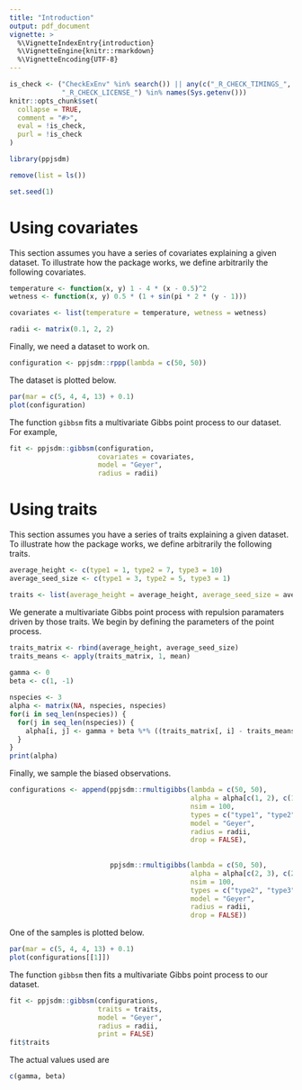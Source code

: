 ```yaml
---
title: "Introduction"
output: pdf_document
vignette: >
  %\VignetteIndexEntry{introduction}
  %\VignetteEngine{knitr::rmarkdown}
  %\VignetteEncoding{UTF-8}
---
```


```r
is_check <- ("CheckExEnv" %in% search()) || any(c("_R_CHECK_TIMINGS_",
             "_R_CHECK_LICENSE_") %in% names(Sys.getenv()))
knitr::opts_chunk$set(
  collapse = TRUE,
  comment = "#>",
  eval = !is_check,
  purl = !is_check
)
```

```r
library(ppjsdm)

remove(list = ls())

set.seed(1)
```

# Using covariates

This section assumes you have a series of covariates explaining a given dataset. 
To illustrate how the package works, we define arbitrarily the following covariates.

```r
temperature <- function(x, y) 1 - 4 * (x - 0.5)^2
wetness <- function(x, y) 0.5 * (1 + sin(pi * 2 * (y - 1)))

covariates <- list(temperature = temperature, wetness = wetness)

radii <- matrix(0.1, 2, 2)
```

Finally, we need a dataset to work on.

```r
configuration <- ppjsdm::rppp(lambda = c(50, 50))
```

The dataset is plotted below.

```r
par(mar = c(5, 4, 4, 13) + 0.1)
plot(configuration)
```

The function `gibbsm` fits a multivariate Gibbs point process to our dataset.
For example,

```r
fit <- ppjsdm::gibbsm(configuration, 
                      covariates = covariates,
                      model = "Geyer",
                      radius = radii)
```

# Using traits

This section assumes you have a series of traits explaining a given dataset. 
To illustrate how the package works, we define arbitrarily the following traits.

```r
average_height <- c(type1 = 1, type2 = 7, type3 = 10)
average_seed_size <- c(type1 = 3, type2 = 5, type3 = 1)

traits <- list(average_height = average_height, average_seed_size = average_seed_size)
```

We generate a multivariate Gibbs point process with repulsion paramaters driven by those traits.
We begin by defining the parameters of the point process.

```r
traits_matrix <- rbind(average_height, average_seed_size)
traits_means <- apply(traits_matrix, 1, mean)
  
gamma <- 0
beta <- c(1, -1)

nspecies <- 3
alpha <- matrix(NA, nspecies, nspecies)
for(i in seq_len(nspecies)) {
  for(j in seq_len(nspecies)) {
    alpha[i, j] <- gamma + beta %*% ((traits_matrix[, i] - traits_means) * (traits_matrix[, j] - traits_means) / (traits_means * traits_means))
  }
}
print(alpha)
```

Finally, we sample the biased observations.

```r
configurations <- append(ppjsdm::rmultigibbs(lambda = c(50, 50), 
                                             alpha = alpha[c(1, 2), c(1, 2)],
                                             nsim = 100, 
                                             types = c("type1", "type2"), 
                                             model = "Geyer", 
                                             radius = radii,
                                             drop = FALSE),
                                      
                                      
                         ppjsdm::rmultigibbs(lambda = c(50, 50), 
                                             alpha = alpha[c(2, 3), c(2, 3)],
                                             nsim = 100,
                                             types = c("type2", "type3"), 
                                             model = "Geyer", 
                                             radius = radii,
                                             drop = FALSE))
```

One of the samples is plotted below.

```r
par(mar = c(5, 4, 4, 13) + 0.1)
plot(configurations[[1]])
```

The function `gibbsm` then fits a multivariate Gibbs point process to our dataset.

```r
fit <- ppjsdm::gibbsm(configurations, 
                      traits = traits, 
                      model = "Geyer", 
                      radius = radii, 
                      print = FALSE)
fit$traits
```

The actual values used are

```r
c(gamma, beta)
```
